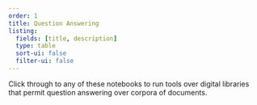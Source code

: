 ```yaml
---
order: 1
title: Question Answering
listing:
  fields: [title, description]
  type: table
  sort-ui: false
  filter-ui: false
---
```


Click through to any of these notebooks to run tools over digital libraries that permit question answering over corpora of documents. 
